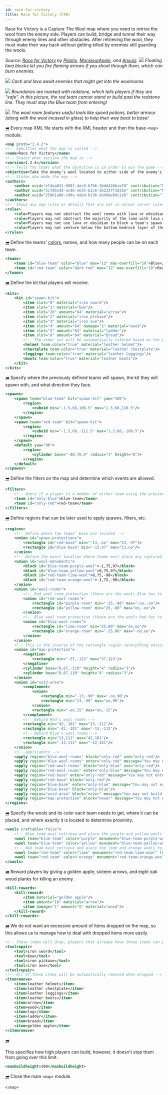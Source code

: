 ```yaml
---
id: race-for-victory
title: Race for Victory (CTW)
---
```


Race for Victory is a Capture The Wool map where you need to retrive the wool from the enemy side.
Players can build, bridge and tunnel their way through enemy lines and other obstacles.
After retrieving the wool, they must make their way back without getting killed by enemies still guarding the
wools.

_Source: [Race for Victory](https://github.com/MCResourcePile/overcast-maps/tree/master/maps/race_for_victory) by [Plastix](https://github.com/Plastix),
[MonsieurApple](https://github.com/tonybruess), and [Anxuiz](https://github.com/steveanton).
![](/img/examples/rfv1.png)
Floating lava blocks let you fire flaming arrows if you shoot through them, which can burn enemies._

![](/img/examples/rfv2.png)
_Cacti and lava await enemies that might get into the woolrooms._

![](/img/examples/rfv3.png)
_Boundaries are marked with redstone, which tells players if they are "safe".
In this picture, the red team cannot stand or build past the redstone line. They must stop
the Blue team from entering!_

![](/img/examples/rfv4.png)
_The wool room features useful tools like speed potions, better armour (along with the wool incased in glass)
to help their way back to base!_

[<i className="icon-right">➡️</i>](/docs/modules/general/main)
Every map XML file starts with the XML header and then the base `<map>` module.

```xml
<map proto="1.4.2">
<!-- Specifies what the map is called -->
<name>Race for Victory</name>
<!-- States what version the map is -->
<version>1.2.4</version>
<!-- Tells the teams what the objective is in order to win the game -->
<objective>Take the enemy's wool located to either side of the enemy's base and place it in your victory monument.</objective>
<!-- States who made the map -->
<authors>
    <author uuid="ef4ea031-998f-4ec9-b7b6-1bdd428bcef8" contribution="Map design"/> <!-- Plastix -->
    <author uuid="3c7db14d-ac4b-4e35-b2c6-3b2237f382be" contribution="Map design and gameplay management"/> <!-- MonsieurApple -->
    <author uuid="25961a08-c90c-4abd-b136-dad90e89c2eb" contribution="Item management"/> <!-- Anxuiz -->
</authors>
<!-- Shows any map rules or details that are not in normal server rules which appears when running /map -->
<rules>
    <rule>Players may not obstruct the wool rooms with lava or obsidian.</rule>
    <rule>Players may not obstruct the majority of the lane with lava or obsidian.</rule>
    <rule>Players may not use lava or obsidian to block a team's spawn.</rule>
    <rule>Players may not venture below the bottom bedrock layer of the map.</rule>
</rules>
```

[<i className="icon-right">➡️</i>](/docs/modules/format/teams)
Define the teams' [colors](/docs/reference/misc/formatting#chatColors), names, and how many people can be on each team.

```xml
<teams>
    <team id="blue-team" color="blue" max="12" max-overfill="18">Blue</team>
    <team id="red-team" color="dark red" max="12" max-overfill="18">Red</team>
</teams>
```

[<i className="icon-right">➡️</i>](/docs/modules/gear/kits)
Define the kit that players will receive.

```xml
<kits>
    <kit id="spawn-kit">
        <item slot="0" material="iron sword"/>
        <item slot="1" material="bow"/>
        <item slot="28" amount="64" material="arrow"/>
        <item slot="2" material="iron pickaxe"/>
        <item slot="3" material="iron axe"/>
        <item slot="4" amount="64" damage="1" material="wood"/>
        <item slot="5" amount="64" material="ladder"/>
        <item slot="8" amount="64" material="bread"/>
        <!-- The armor set will be automatically colored based on the player's team -->
        <helmet team-color="true" material="leather helmet"/>
        <chestplate team-color="true" material="leather chestplate"/>
        <leggings team-color="true" material="leather leggings"/>
        <boots team-color="true" material="leather boots"/>
    </kit>
</kits>
```

[<i className="icon-right">➡️</i>](/docs/modules/mechanics/spawns)
Specify where the previously defined teams will spawn, the kit they will spawn with, and what direction they face.

```xml
<spawns>
    <spawn team="blue-team" kit="spawn-kit" yaw="180">
        <region>
            <cuboid min="-1.5,68,108.5" max="1.5,68,110.5"/>
        </region>
    </spawn>
    <spawn team="red-team" kit="spawn-kit">
        <region>
            <cuboid min="-1.5,68,-111.5" max="1.5,68,-108.5"/>
        </region>
    </spawn>
    <default yaw="90">
        <region>
            <cylinder base="-80,70,0" radius="3" height="0"/>
        </region>
    </default>
</spawns>
```

[<i className="icon-right">➡️</i>](/docs/modules/mechanics/filters)
Define the filters on the map and determine which events are allowed.

```xml
<filters>
    <!-- Query if a player is a member of either team using the previously defined team ID -->
    <team id="only-blue">blue-team</team>
    <team id="only-red">red-team</team>
</filters>
```

[<i className="icon-right">➡️</i>](/docs/modules/mechanics/regions)
Define regions that can be later used to apply spawns, filters, etc.

```xml
<regions>
    <!-- Define where the teams' base are located -->
    <union id="spawn-protections">
        <rectangle id="red-base" min="-13,-oo" max="13,-97"/>
        <rectangle id="blue-base" min="-13,97" max="13,oo"/>
    </union>
    <!-- Define the exact location where teams must place any captured wools -->
    <union id="wool-monuments">
        <block id="blue-team-purple-wool">-1,75,97</block>
        <block id="blue-team-yellow-wool">0,75,97</block>
        <block id="red-team-lime-wool">0,75,-98</block>
        <block id="red-team-orange-wool">-1,75,-98</block>
    </union>
    <union id="wool-rooms">
        <!-- Red wool room protection (these are the wools Blue has to get) -->
        <union id="red-wool-rooms">
            <rectangle id="purple-room" min="-25,-80" max="-oo,-oo"/>
            <rectangle id="yellow-room" min="25,-80" max="oo,-oo"/>
        </union>
        <!-- Blue wool room protection (these are the wools Red has to get) -->
        <union id="blue-wool-rooms">
            <rectangle id="lime-room" min="25,80" max="oo,oo"/>
            <rectangle id="orange-room" min="-25,80" max="-oo,oo"/>
        </union>
    </union>
    <!-- This is the inverse of the rectangle region (everything outside of the rectangle) -->
    <union id="map-protection">
        <negative>
            <rectangle min="-57,-123" max="57,123"/>
        </negative>
        <cylinder base="0,67,-110" height="4" radius="3"/>
        <cylinder base="0,67,110" height="4" radius="3"/>
    </union>
    <union id="void-area">
        <complement>
            <union>
                <rectangle min="-13,-90" max="-oo,90"/>
                <rectangle min="13,-90" max="oo,90"/>
            </union>
            <rectangle min="-oo,15" max="oo,-15"/>
        </complement>
        <!-- Behind Red's wool rooms -->
        <rectangle min="42,-101" max="13,-112"/>
        <rectangle min="-42,-101" max="-13,-112"/>
        <!-- Behind Blue's wool rooms -->
        <rectangle min="13,111" max="42,101"/>
        <rectangle min="-13,111" max="-42,101"/>
    </union>
    <!-- applicators -->
    <apply region="blue-wool-rooms" block="only-red" use="only-red"/>
    <apply region="blue-wool-rooms" enter="only-red" message="You may not enter your own wool room!"/>
    <apply region="red-wool-rooms" block="only-blue" use="only-red"/>
    <apply region="red-wool-rooms" enter="only-blue" message="You may not enter your own wool room!"/>
    <apply region="red-base" enter="only-red" message="You may not enter the enemy spawn!"/>
    <apply region="red-base" block="only-red"/>
    <apply region="blue-base" enter="only-blue" message="You may not enter the enemy spawn!"/>
    <apply region="blue-base" block="only-blue"/>
    <apply region="void-area" block="never" message="You may not build over the void!"/> <!-- Prevent void bridging (building out of bounds) -->
    <apply region="map-protection" block="never" message="You may not edit blocks in this area!"/>
</regions>
```

[<i className="icon-right">➡️</i>](/docs/modules/objectives/ctw)
Specify the wools and its color each team needs to get, where it can be placed, and where exactly it is located to determine proximity.

```xml
<wools craftable="false">
    <!-- Blue team must retrieve and place the purple and yellow wools to win -->
    <wool team="blue-team" color="purple" monument="blue-team-purple-wool" location="-49,69,-96"/>
    <wool team="blue-team" color="yellow" monument="blue-team-yellow-wool" location="48,69,-96"/>
    <!-- Red team must retrieve and place the lime and orange wools to win -->
    <wool team="red-team" color="lime" monument="red-team-lime-wool" location="48,69,95"/>
    <wool team="red-team" color="orange" monument="red-team-orange-wool" location="-49,69,95"/>
</wools>
```

[<i className="icon-right">➡️</i>](/docs/modules/gear/kill-rewards)
️Reward players by giving a golden apple, sixteen arrows, and eight oak wood planks for killing an enemy.

```xml
<kill-rewards>
    <kill-reward>
        <item material="golden apple"/>
        <item amount="16" material="arrow"/>
        <item damage="1" amount="8" material="wood"/>
    </kill-reward>
</kill-rewards>
```

[<i className="icon-right">➡️</i>](/docs/modules/gear/repair-remove-keep)
We do not want an excessive amount of items dropped on the map, so this allows us to manage
how to deal with dropped items more easily.

```xml
<!-- These items will drop, players that already have these items can pick it up and will be merged -->
<toolrepair>
    <tool>iron sword</tool>
    <tool>bow</tool>
    <tool>iron pickaxe</tool>
    <tool>iron axe</tool>
</toolrepair>
<!-- All of these items will be automatically removed when dropped -->
<itemremove>
    <item>leather helmet</item>
    <item>leather chestplate</item>
    <item>leather leggings</item>
    <item>leather boots</item>
    <item>arrow</item>
    <item>wood</item>
    <item>log</item>
    <item>ladder</item>
    <item>bread</item>
    <item>golden apple</item>
</itemremove>
```

[<i className="icon-right">➡️</i>](/docs/modules/environment/world/#build-height)

This specifies how high players can build, however, it doesn't stop them from going over this limit.

```xml
<maxbuildheight>100</maxbuildheight>
```

[<i className="icon-right">➡️</i>](/docs/modules/general/main)
Close the main `<map>` module.

```xml
</map>
```
